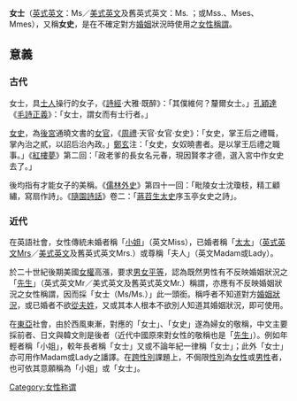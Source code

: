 {{unreferenced|time=2014-09-01T01:58:57+00:00}}
'''女士'''（[[英式英文|英式英文]]：Ms／[[美式英文|美式英文]]及舊英式英文：Ms. {{IPAc-en|ˈ|m|ɪ|z}}；或Mss.、Mses、Mmes），又稱'''女史'''，是在不確定對方[[婚姻|婚姻]]狀況時使用之[[女性|女性]][[稱謂|稱謂]]。

==意義==
===古代===
女士，具[[士人|士人]]操行的女子，《[[詩經|詩經]]·大雅·既醉》：「其僕維何？釐爾女士。」[[孔穎達|孔穎達]]《[[五經正義|毛詩正義]]》：「女士，謂女而有士行者。」

[[女史|女史]]，為[[後宮|後宮]]通曉文書的[[女官|女官]]，《[[周禮|周禮]]·天官·女官·女史》：「女史，掌王后之禮職，掌內治之貳，以詔后治內政。」[[鄭玄|鄭玄]]注：「女史，女奴曉書者。是以掌王后禮之職事。」《[[紅樓夢|紅樓夢]]》第二回：「政老爹的長女名元春，現因賢孝才德，選入宮中作女史去了。」

後均指有才能女子的美稱。《[[儒林外史|儒林外史]]》第四十一回：「毗陵女士沈瓊枝，精工顧繡，寫扇作詩」。《[[隨園詩話|隨園詩話]]》卷二：「[[蒋士铨|蔣苕生]][[太史|太史]]序玉亭女史之詩」。

===近代===
{{see also|先生}}
在英語社會，女性傳統未婚者稱「[[小姐|小姐]]」（英文Miss），已婚者稱「[[太太|太太]]」（[[英式英文|英式英文]]Mrs／[[美式英文|美式英文]]及舊英式英文Mrs.）或尊稱「夫人」（英文Madam或Lady）。

於二十世紀後期美國[[女權|女權]]高漲，要求[[男女平等|男女平等]]，認為既然男性有不反映婚姻狀況之「[[先生|先生]]」（英式英文Mr／美式英文及舊英式英文Mr.）稱謂，亦應有不反映婚姻狀況之女性稱謂，因而採「女士（Ms/Ms.）」此一頭銜。稱呼者不知道對方[[婚姻狀況|婚姻狀況]]，或已婚者不欲[[從夫姓|從夫姓]]，又或其本人根本不欲別人知道其婚姻狀況，即可使用。

在[[東亞|東亞]]社會，由於西風東漸，對應的「女士」、「女史」遂為婦女的敬稱，中文主要採前者、日文與韓文則是後者（近代中國原來對女性的敬稱也是「[[先生|先生]]」）。例如年輕者稱「小姐」，較年長者稱「女士」又或不論年紀一律稱「女士」；此外「女士」亦可用作Madam或Lady之譒譯。在[[跨性別|跨性別]]課題上，不侷限[[性別|性別]]為[[女性|女性]]或[[男性|男性]]者，也可依其意願稱為「小姐」或「女士」。

{{英語社交稱謂}}

[[Category:女性称谓|Category:女性称谓]]